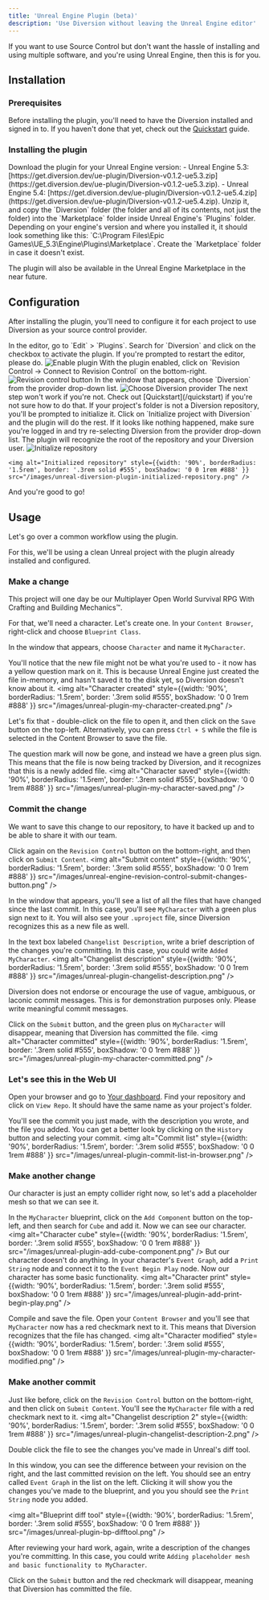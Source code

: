 ```yaml
---
title: 'Unreal Engine Plugin (beta)'
description: 'Use Diversion without leaving the Unreal Engine editor'
---
```


If you want to use Source Control but don't want the hassle of installing and using multiple software, and you're using Unreal Engine, then this is for you.

## Installation

### Prerequisites

Before installing the plugin, you'll need to have the Diversion installed and signed in to. If you haven't done that yet, check out the [Quickstart](/quickstart) guide.

### Installing the plugin

<Steps>
    <Step title="Download the plugin">
    Download the plugin for your Unreal Engine version:
    - Unreal Engine 5.3: [https://get.diversion.dev/ue-plugin/Diversion-v0.1.2-ue5.3.zip](https://get.diversion.dev/ue-plugin/Diversion-v0.1.2-ue5.3.zip).
    - Unreal Engine 5.4: [https://get.diversion.dev/ue-plugin/Diversion-v0.1.2-ue5.4.zip](https://get.diversion.dev/ue-plugin/Diversion-v0.1.2-ue5.4.zip).
    </Step>
    <Step title="Copy the plugin">
    Unzip it, and copy the `Diversion` folder (the folder and all of its contents, not just the folder) into the `Marketplace` folder inside Unreal Engine's `Plugins` folder. Depending on your engine's version and where you installed it, it should look something like this: `C:\Program Files\Epic Games\UE_5.3\Engine\Plugins\Marketplace`.
    Create the `Marketplace` folder in case it doesn't exist.
    </Step>
</Steps>

The plugin will also be available in the Unreal Engine Marketplace in the near future.


## Configuration

After installing the plugin, you'll need to configure it for each project to use Diversion as your source control provider.

<Steps>
  <Step title="Activate the plugin">
    In the editor, go to `Edit` > `Plugins`. Search for `Diversion` and click on the checkbox to activate the plugin. If you're prompted to restart the editor, please do.
    <img alt="Enable plugin" style={{width: '90%', borderRadius: '1.5rem', border: '.3rem solid #555', boxShadow: '0 0 1rem #888' }} src="/images/enable-diversion-plugin.png" />
  </Step>
  <Step title="Enable revision control">
    With the plugin enabled, click on `Revision Control -> Connect to Revision Control` on the bottom-right.
    <img alt="Revision control button" style={{width: '90%', borderRadius: '1.5rem', border: '.3rem solid #555', boxShadow: '0 0 1rem #888' }} src="/images/unreal-engine-revision-control-button.png" />
  </Step>
  <Step title="Choose provider">
    In the window that appears, choose `Diversion` from the provider drop-down list.
    <img alt="Choose Diversion provider" style={{width: '90%', borderRadius: '1.5rem', border: '.3rem solid #555', boxShadow: '0 0 1rem #888' }} src="/images/unreal-plugin-choose-provider.png" />
  </Step>
  <Step title="Make sure you're logged in to Diversion">
    The next step won't work if you're not. Check out [Quickstart](/quickstart) if you're not sure how to do that.
  </Step>
  <Step title="Initialize repository">
    If your project's folder is not a Diversion repository, you'll be prompted to initialize it. Click on `Initialize project with Diversion` and the plugin will do the rest. If it looks like nothing happened, make sure you're logged in and try re-selecting Diversion from the provider drop-down list.
    The plugin will recognize the root of the repository and your Diversion user.
    <img alt="Initialize repository" style={{width: '90%', borderRadius: '1.5rem', border: '.3rem solid #555', boxShadow: '0 0 1rem #888' }} src="/images/unreal-diversion-plugin-initialize-repository.png" />

    <img alt="Initialized repository" style={{width: '90%', borderRadius: '1.5rem', border: '.3rem solid #555', boxShadow: '0 0 1rem #888' }} src="/images/unreal-diversion-plugin-initialized-repository.png" />
  </Step>
  <Step title="Accept settings">
    And you're good to go!
  </Step>
</Steps>

## Usage

Let's go over a common workflow using the plugin.

For this, we'll be using a clean Unreal project with the plugin already installed and configured.

### Make a change

This project will one day be our Multiplayer Open World Survival RPG With Crafting and Building Mechanics&trade;.

For that, we'll need a character. Let's create one. In your `Content Browser`, right-click and choose `Blueprint Class`.

In the window that appears, choose `Character` and name it `MyCharacter`.

You'll notice that the new file might not be what you're used to - it now has a yellow question mark on it. This is because Unreal Engine just created the file in-memory, and hasn't saved it to the disk yet, so Diversion doesn't know about it.
<img alt="Character created" style={{width: '90%', borderRadius: '1.5rem', border: '.3rem solid #555', boxShadow: '0 0 1rem #888' }} src="/images/unreal-plugin-my-character-created.png" />

Let's fix that - double-click on the file to open it, and then click on the `Save` button on the top-left. Alternatively, you can press `Ctrl + S` while the file is selected in the Content Browser to save the file.

The question mark will now be gone, and instead we have a green plus sign. This means that the file is now being tracked by Diversion, and it recognizes that this is a newly added file.
<img alt="Character saved" style={{width: '90%', borderRadius: '1.5rem', border: '.3rem solid #555', boxShadow: '0 0 1rem #888' }} src="/images/unreal-plugin-my-character-saved.png" />

### Commit the change

We want to save this change to our repository, to have it backed up and to be able to share it with our team.

Click again on the `Revision Control` button on the bottom-right, and then click on `Submit Content`.
<img alt="Submit content" style={{width: '90%', borderRadius: '1.5rem', border: '.3rem solid #555', boxShadow: '0 0 1rem #888' }} src="/images/unreal-engine-revision-control-submit-changes-button.png" />

In the window that appears, you'll see a list of all the files that have changed since the last commit. In this case, you'll see `MyCharacter` with a green plus sign next to it. You will also see your `.uproject` file, since Diversion recognizes this as a new file as well.

In the text box labeled `Changelist Description`, write a brief description of the changes you're committing. In this case, you could write `Added MyCharacter`.
<img alt="Changelist description" style={{width: '90%', borderRadius: '1.5rem', border: '.3rem solid #555', boxShadow: '0 0 1rem #888' }} src="/images/unreal-plugin-changelist-description.png" />

<Card title="Warning!" icon="triangle-exclamation" iconType="duotone" color="#ca8b04">
  Diversion does not endorse or encourage the use of vague, ambiguous, or laconic commit messages. This is for demonstration purposes only. Please write meaningful commit messages.
</Card>

Click on the `Submit` button, and the green plus on `MyCharacter` will disappear, meaning that Diversion has committed the file.
<img alt="Character committed" style={{width: '90%', borderRadius: '1.5rem', border: '.3rem solid #555', boxShadow: '0 0 1rem #888' }} src="/images/unreal-plugin-my-character-committed.png" />

### Let's see this in the Web UI

Open your browser and go to [Your dashboard](https://app.diversion.dev). Find your repository and click on `View Repo`. It should have the same name as your project's folder.

You'll see the commit you just made, with the description you wrote, and the file you added. You can get a better look by clicking on the `History` button and selecting your commit.
<img alt="Commit list" style={{width: '90%', borderRadius: '1.5rem', border: '.3rem solid #555', boxShadow: '0 0 1rem #888' }} src="/images/unreal-plugin-commit-list-in-browser.png" />

### Make another change

Our character is just an empty collider right now, so let's add a placeholder mesh so that we can see it.

In the `MyCharacter` blueprint, click on the `Add Component` button on the top-left, and then search for `Cube` and add it. Now we can see our character.
<img alt="Character cube" style={{width: '90%', borderRadius: '1.5rem', border: '.3rem solid #555', boxShadow: '0 0 1rem #888' }} src="/images/unreal-plugin-add-cube-component.png" />
But our character doesn't do anything. In your character's `Event Graph`, add a `Print String` node and connect it to the `Event Begin Play` node. Now our character has some basic functionality.
<img alt="Character print" style={{width: '90%', borderRadius: '1.5rem', border: '.3rem solid #555', boxShadow: '0 0 1rem #888' }} src="/images/unreal-plugin-add-print-begin-play.png" />

Compile and save the file. Open your `Content Browser` and you'll see that `MyCharacter` now has a red checkmark next to it. This means that Diversion recognizes that the file has changed.
<img alt="Character modified" style={{width: '90%', borderRadius: '1.5rem', border: '.3rem solid #555', boxShadow: '0 0 1rem #888' }} src="/images/unreal-plugin-my-character-modified.png" />

### Make another commit

Just like before, click on the `Revision Control` button on the bottom-right, and then click on `Submit Content`.
You'll see the `MyCharacter` file with a red checkmark next to it.
<img alt="Changelist description 2" style={{width: '90%', borderRadius: '1.5rem', border: '.3rem solid #555', boxShadow: '0 0 1rem #888' }} src="/images/unreal-plugin-changelist-description-2.png" />

Double click the file to see the changes you've made in Unreal's diff tool.

In this window, you can see the difference between your revision on the right, and the last committed revision on the left. You should see an entry called `Event Graph` in the list on the left.
Clicking it will show you the changes you've made to the blueprint, and you you should see the `Print String` node you added.

<img alt="Blueprint diff tool" style={{width: '90%', borderRadius: '1.5rem', border: '.3rem solid #555', boxShadow: '0 0 1rem #888' }} src="/images/unreal-plugin-bp-difftool.png" />

After reviewing your hard work, again, write a description of the changes you're committing. In this case, you could write `Adding placeholder mesh and basic functionality to MyCharacter`.

Click on the `Submit` button and the red checkmark will disappear, meaning that Diversion has committed the file.